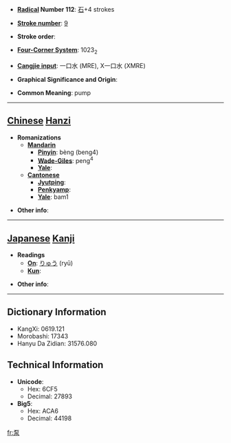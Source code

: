 * '''[[Wiktionary:Chinese radical index| Radical]] Number 112''': [[Wiktionary:Chinese radical index 石|石]]+4 strokes

* '''[[Wiktionary:Chinese total strokes index|Stroke number]]''': [[Wiktionary:Chinese total strokes index 9|9]]

* '''Stroke order''': 

* '''[[Wiktionary:Chinese four corner index|Four-Corner System]]''': 1023<sub>2</sub>

* '''[[Wiktionary:Chinese Cangjie index|Cangjie input]]''': 一口水 (MRE), X一口水 (XMRE)

* '''Graphical Significance and Origin''': 

* '''Common Meaning''': pump

----

== [[Chinese]] [[Hanzi]] ==

* '''Romanizations'''
** '''[[Mandarin]]'''
*** '''[[Pinyin]]''': bèng (beng4)
*** '''[[Wade-Giles]]''': peng<sup>4</sup>
*** '''[[Yale]]''': 
** '''[[Cantonese]]'''
*** '''[[Jyutping]]''':
*** '''[[Penkyamp]]''': 
*** '''[[Yale]]''': bam1

* '''Other info''': 

----

== [[Japanese]] [[Kanji]] ==

* '''Readings'''
** '''[[On]]''': [[りゅう]] (ryū)
** '''[[Kun]]''': 

* '''Other info''':  

----

== Dictionary Information ==

* KangXi: 0619.121
* Morobashi: 17343
* Hanyu Da Zidian: 31576.080

== Technical Information ==

* '''Unicode''':
** Hex: 6CF5
** Decimal: 27893
* '''Big5''':
** Hex: ACA6
** Decimal: 44198

[[fr:泵]]